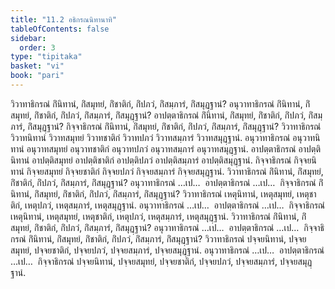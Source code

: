 ```yaml
---
title: "11.2 อธิกรณนิทานาทิ"
tableOfContents: false
sidebar:
  order: 3
type: "tipitaka"
basket: "vi"
book: "pari"
---
```



<DynamicBreadcrumb />

<Division number="342" book="pari">

<Paragraph number="1709" book="pari">
วิวาทาธิกรณํ กิํนิทานํ, กิํสมุทยํ, กิํชาติกํ, กิํปภวํ, กิํสมฺภารํ, กิํสมุฏฺฐานํ? อนุวาทาธิกรณํ กิํนิทานํ, กิํสมุทยํ, กิํชาติกํ, กิํปภวํ, กิํสมฺภารํ, กิํสมุฏฺฐานํ? อาปตฺตาธิกรณํ กิํนิทานํ, กิํสมุทยํ, กิํชาติกํ, กิํปภวํ, กิํสมฺภารํ, กิํสมุฏฺฐานํ? กิจฺจาธิกรณํ กิํนิทานํ, กิํสมุทยํ, กิํชาติกํ, กิํปภวํ, กิํสมฺภารํ, กิํสมุฏฺฐานํ?
</Paragraph>

<Paragraph number="1710" book="pari">
วิวาทาธิกรณํ วิวาทนิทานํ วิวาทสมุทยํ วิวาทชาติกํ วิวาทปภวํ วิวาทสมฺภารํ วิวาทสมุฏฺฐานํ. อนุวาทาธิกรณํ อนุวาทนิทานํ อนุวาทสมุทยํ อนุวาทชาติกํ อนุวาทปภวํ อนุวาทสมฺภารํ อนุวาทสมุฏฺฐานํ. อาปตฺตาธิกรณํ อาปตฺตินิทานํ อาปตฺติสมุทยํ อาปตฺติชาติกํ อาปตฺติปภวํ อาปตฺติสมฺภารํ อาปตฺติสมุฏฺฐานํ. กิจฺจาธิกรณํ กิจฺจยนิทานํ กิจฺจยสมุทยํ กิจฺจยชาติกํ กิจฺจยปภวํ กิจฺจยสมฺภารํ กิจฺจยสมุฏฺฐานํ.
</Paragraph>

<Paragraph number="1711" book="pari">
วิวาทาธิกรณํ กิํนิทานํ, กิํสมุทยํ, กิํชาติกํ, กิํปภวํ, กิํสมฺภารํ, กิํสมุฏฺฐานํ? อนุวาทาธิกรณํ …เป…  อาปตฺตาธิกรณํ …เป…  กิจฺจาธิกรณํ กิํนิทานํ, กิํสมุทยํ, กิํชาติกํ, กิํปภวํ, กิํสมฺภารํ, กิํสมุฏฺฐานํ?
</Paragraph>

<Paragraph number="1712" book="pari">
วิวาทาธิกรณํ เหตุนิทานํ, เหตุสมุทยํ, เหตุชาติกํ, เหตุปภวํ, เหตุสมฺภารํ, เหตุสมุฏฺฐานํ. อนุวาทาธิกรณํ …เป…  อาปตฺตาธิกรณํ …เป…  กิจฺจาธิกรณํ เหตุนิทานํ, เหตุสมุทยํ, เหตุชาติกํ, เหตุปภวํ, เหตุสมฺภารํ, เหตุสมุฏฺฐานํ.
</Paragraph>

<Paragraph number="1713" book="pari">
วิวาทาธิกรณํ กิํนิทานํ, กิํสมุทยํ, กิํชาติกํ, กิํปภวํ, กิํสมฺภารํ, กิํสมุฏฺฐานํ? อนุวาทาธิกรณํ …เป…  อาปตฺตาธิกรณํ …เป…  กิจฺจาธิกรณํ กิํนิทานํ, กิํสมุทยํ, กิํชาติกํ, กิํปภวํ, กิํสมฺภารํ, กิํสมุฏฺฐานํ?
</Paragraph>

<Paragraph number="1714" book="pari">
วิวาทาธิกรณํ ปจฺจยนิทานํ, ปจฺจยสมุทยํ, ปจฺจยชาติกํ, ปจฺจยปภวํ, ปจฺจยสมฺภารํ, ปจฺจยสมุฏฺฐานํ. อนุวาทาธิกรณํ …เป…  อาปตฺตาธิกรณํ …เป…  กิจฺจาธิกรณํ ปจฺจยนิทานํ, ปจฺจยสมุทยํ, ปจฺจยชาติกํ, ปจฺจยปภวํ, ปจฺจยสมฺภารํ, ปจฺจยสมุฏฺฐานํ.
</Paragraph>
</Division>